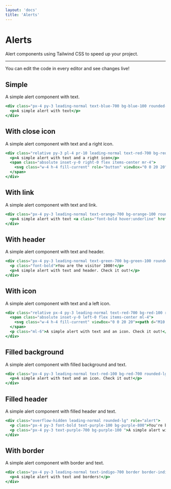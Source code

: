 ```yaml
---
layout: 'docs'
title: 'Alerts'
---
```


# Alerts

Alert components using Tailwind CSS to speed up your project.

---

You can edit the code in every editor and see changes live!

## Simple

A simple alert component with text.

```jsx live
<div class="px-4 py-3 leading-normal text-blue-700 bg-blue-100 rounded-lg" role="alert">
  <p>A simple alert with text</p>
</div>
```

## With close icon

A simple alert component with text and a right icon.

```jsx live
<div class="relative py-3 pl-4 pr-10 leading-normal text-red-700 bg-red-100 rounded-lg" role="alert">
  <p>A simple alert with text and a right icon</p>
  <span class="absolute inset-y-0 right-0 flex items-center mr-4">
    <svg class="w-4 h-4 fill-current" role="button" viewBox="0 0 20 20"><path d="M4.293 4.293a1 1 0 011.414 0L10 8.586l4.293-4.293a1 1 0 111.414 1.414L11.414 10l4.293 4.293a1 1 0 01-1.414 1.414L10 11.414l-4.293 4.293a1 1 0 01-1.414-1.414L8.586 10 4.293 5.707a1 1 0 010-1.414z" clip-rule="evenodd" fill-rule="evenodd"></path></svg>
  </span>
</div>
```

## With link

A simple alert component with text and link.

```jsx live
<div class="px-4 py-3 leading-normal text-orange-700 bg-orange-100 rounded-lg" role="alert">
  <p>A simple alert with text <a class="font-bold hover:underline" href="#">and a link</a>. Check it out!</p>
</div>
```


## With header

A simple alert component with text and header.

```jsx live
<div class="px-4 py-3 leading-normal text-green-700 bg-green-100 rounded-lg" role="alert">
  <p class="font-bold">You are the visitor 1000!</p>
  <p>A simple alert with text and header. Check it out!</p>
</div>
```

## With icon

A simple alert component with text and a left icon.

```jsx live
<div class="relative px-4 py-3 leading-normal text-red-700 bg-red-100 rounded-lg" role="alert">
  <span class="absolute inset-y-0 left-0 flex items-center ml-4">
    <svg class="w-4 h-4 fill-current" viewBox="0 0 20 20"><path d="M10 18a8 8 0 100-16 8 8 0 000 16zM8.707 7.293a1 1 0 00-1.414 1.414L8.586 10l-1.293 1.293a1 1 0 101.414 1.414L10 11.414l1.293 1.293a1 1 0 001.414-1.414L11.414 10l1.293-1.293a1 1 0 00-1.414-1.414L10 8.586 8.707 7.293z" clip-rule="evenodd" fill-rule="evenodd"></path></svg>
  </span>
  <p class="ml-6">A simple alert with text and an icon. Check it out!</p>
</div>
```

## Filled background

A simple alert component with filled background and text.

```jsx live
<div class="px-4 py-3 leading-normal text-red-100 bg-red-700 rounded-lg" role="alert">
  <p>A simple alert with text and an icon. Check it out!</p>
</div>
```

## Filled header

A simple alert component with filled header and text.

```jsx live
<div class="overflow-hidden leading-normal rounded-lg" role="alert">
  <p class="px-4 py-3 font-bold text-purple-100 bg-purple-800">You're being notified</p>
  <p class="px-4 py-3 text-purple-700 bg-purple-100 ">A simple alert with text and a filled header. Check it out!</p>
</div>
```

## With border

A simple alert component with border and text.

```jsx live
<div class="px-4 py-3 leading-normal text-indigo-700 border border-indigo-500 rounded-lg" role="alert">
  <p>A simple alert with text and borders!</p>
</div>
```